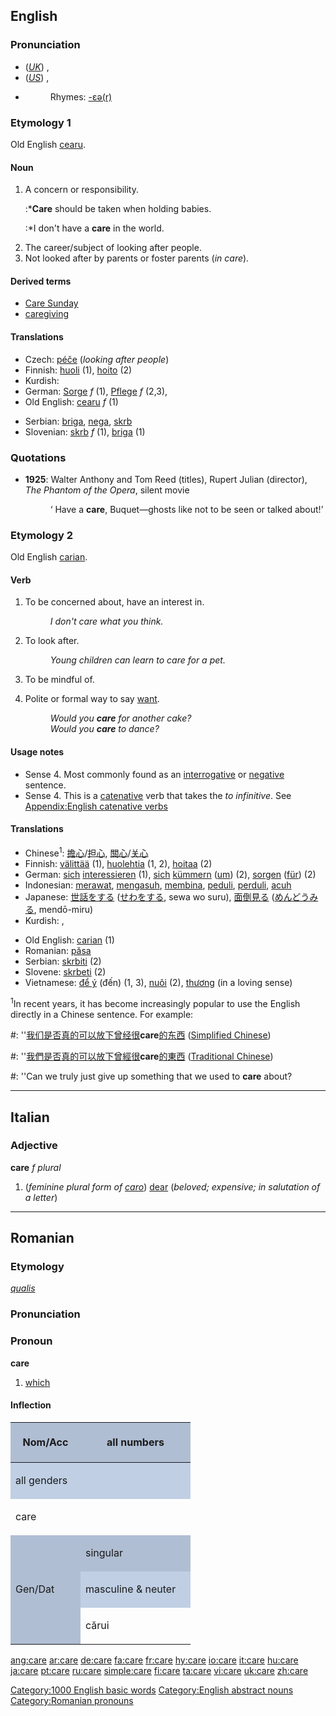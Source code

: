 ==English==

{{rank|following|fell|different|388|care|war|short|able}}

===Pronunciation===
*(''[[Received Pronunciation|UK]]'') {{IPA|/kɛə/}}, {{SAMPA|/kE@/}}
*(''[[General American|US]]'') {{IPA|/kɛɹ/}}, {{SAMPA|/kEr/}}
*{{audio|en-us-care.ogg|Audio (US)}}
*:Rhymes: [[Rhymes:English:-ɛə(r)|-ɛə(r)]]

===Etymology 1===
Old English [[cearu]].

====Noun====
{{en-noun|s|-}}

# A concern or responsibility.
#:*'''Care''' should be taken when holding babies.
#:*I don't have a '''care''' in the world.
# The career/subject of looking after people.
# Not looked after by parents or foster parents (''in care'').

====Derived terms====
*[[Care Sunday]]
*[[caregiving]]

====Translations====
{{rfc-trans}}
{{top}}
*Czech: [[péče]] {{f}} (''looking after people'')
*Finnish: [[huoli]] (1), [[hoito]] (2)
*Kurdish: {{KUchar|[[ئاگا]]}}
*German: [[Sorge]] ''f'' (1), [[Pflege]] ''f'' (2,3),
*Old English: [[cearu]] ''f'' (1)
{{mid}}
*Serbian: [[briga]], [[nega]], [[skrb]]
*Slovenian: [[skrb]] ''f'' (1), [[briga]] (1)
{{bottom}}

===Quotations===
*'''1925''': Walter Anthony and Tom Reed (titles), Rupert Julian (director), ''The Phantom of the Opera'', silent movie
*:‘<!--sic-->Have a '''care''', Buquet—ghosts like not to be seen or talked about!’

===Etymology 2===
Old English [[carian]].

====Verb====
{{en-verb|car|ing}}

# {{intransitive}} To be concerned about, have an interest in.
#:''I don't care what you think.''
# {{intransitive}} To look after.
#:''Young children can learn to care for a pet.''
# {{intransitive}} To be mindful of.
# Polite or formal way to say [[want]]. 
#: ''Would you '''care''' for another cake?''
#: ''Would you '''care''' to dance?''

====Usage notes====
* Sense 4. Most commonly found as an [[interrogative]] or [[negative]] sentence.
* Sense 4. This is a [[catenative]] verb that takes the ''to infinitive''. See [[Appendix:English catenative verbs]]

====Translations====
{{rfc-trans}}
{{top}}
*Chinese<sup>1</sup>: [[擔心]]/[[担心]], [[關心]]/[[关心]]
*Finnish: [[välittää]] (1), [[huolehtia]] (1, 2), [[hoitaa]] (2)
*German: [[sich]] [[interessieren]] (1), [[sich]] [[kümmern]] ([[um]]) (2), [[sorgen]] ([[für]]) (2)
*Indonesian: [[rawat|merawat]], [[asuh|mengasuh]], [[bina|membina]], [[peduli]], [[perduli]], [[acuh]]
*Japanese: [[世話]]をする ([[せわ]]をする, sewa wo suru), [[面倒見る]] ([[めんどうみる]], mendō-miru)
*Kurdish: {{KUchar|[[گوێ]]}}, {{KUchar|[[گوێدان]]}}
{{mid}}
*Old English: [[carian]] (1)
*Romanian: [[păsa]]
*Serbian: [[skrbiti]] (2)
*Slovene: [[skrbeti]] (2)
*Vietnamese: [[để ý]] (đến) (1, 3), [[nuôi]] (2), [[thương]] (in a loving sense)
{{bottom}}

<sup>1</sup>In recent years, it has become increasingly popular to use the English directly in a Chinese sentence.  For example:
#: ''[[我们]][[是否]][[真]][[的]][[可以]][[放下]][[曾经]][[很]]'''care'''[[的]][[东西]] ([[Simplified Chinese]])
#: ''[[我們]][[是否]][[真]][[的]][[可以]][[放下]][[曾經]][[很]]'''care'''[[的]][[東西]] ([[Traditional Chinese]])
#: ''Can we truly just give up something that we used to '''care''' about?

[[Category:1000 English basic words]]
[[Category:English abstract nouns]]

----

==Italian==

===Adjective===
'''care''' ''f plural''

# (''feminine plural form of [[caro]]'') [[dear]] (''beloved; expensive; in salutation of a letter'')

----

==Romanian==

===Etymology===
{{L.|ro}} ''[[qualis]]''

===Pronunciation===
{{IPA|/'ka.re/}}

===Pronoun===
'''care'''

# [[which]]

====Inflection====
<center>
{| style="background:#F0F0F0"

|-
! rowspan=3 style="height:4em;width:6em;background:#b0bed3" | Nom/Acc
! colspan=3 style="background:#b0bed3" | all numbers
|-
! colspan=3 style="background:#c0cfe4" | all genders
|-
| colspan=3 | care

|-
! rowspan=3 style="height:4em;background:#b0bed3" | Gen/Dat
! colspan="2" style="background:#b0bed3" | singular
! style="background:#b0bed3" | plural
|-
! style="width:10em;background:#c0cfe4" | masculine & neuter
! style="width:10em;background:#c0cfe4" | feminine
! style="width:10em;background:#c0cfe4" | all genders
|-
| cărui
| cărei
| căror
|}
</center>

[[Category:Romanian pronouns]]

[[ang:care]]
[[ar:care]]
[[de:care]]
[[fa:care]]
[[fr:care]]
[[hy:care]]
[[io:care]]
[[it:care]]
[[hu:care]]
[[ja:care]]
[[pt:care]]
[[ru:care]]
[[simple:care]]
[[fi:care]]
[[ta:care]]
[[vi:care]]
[[uk:care]]
[[zh:care]]